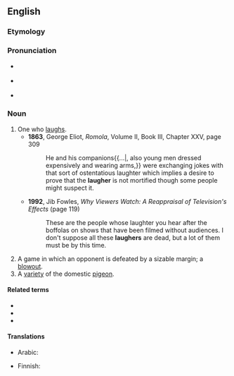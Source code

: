 {{also|Laugher}}
==English==

===Etymology===
{{affix|en|laugh|-er|id2=agent noun}}

===Pronunciation===
* {{a|RP}} {{enPR|läfʹə}} {{IPA|en|/ˈlɑːfə/}}
* {{a|GA}} {{enPR|lăfʹə}} {{IPA|en|/ˈlæfɚ/}}
* {{rhymes|en|æfə(ɹ)|ɑːfə(ɹ)|s1=2}}

===Noun===
{{en-noun}}

# One who [[laugh]]s.
#* '''1863''', George Eliot, ''Romola'', Volume II, Book III, Chapter XXV, page 309
#*: He and his companions{{...|, also young men dressed expensively and wearing arms,}} were exchanging jokes with that sort of ostentatious laughter which implies a desire to prove that the '''laugher''' is not mortified though some people might suspect it.
#* '''1992''', Jib Fowles, ''Why Viewers Watch: A Reappraisal of Television's Effects'' (page 119)
#*: These are the people whose laughter you hear after the boffolas on shows that have been filmed without audiences. I don't suppose all these '''laughers''' are dead, but a lot of them must be by this time.
# A game in which an opponent is defeated by a sizable margin; a [[blowout]].
# A [[variety]] of the domestic [[pigeon]].

====Related terms====
* {{l|en|laugh}}
* {{l|en|laughingly}}
* {{l|en|laughter}}

====Translations====
{{trans-top|one who laughs}}
* Arabic: {{t|ar|ضَاحِك}}
{{trans-mid}}
* Finnish: {{t+|fi|nauraja}}
{{trans-bottom}}

{{trans-top|variety of the domestic pigeon}}
{{trans-mid}}
{{trans-bottom}}
